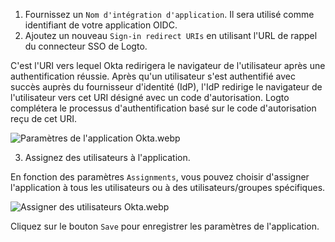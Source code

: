 1. Fournissez un `Nom d'intégration d'application`. Il sera utilisé comme identifiant de votre application OIDC.
2. Ajoutez un nouveau `Sign-in redirect URIs` en utilisant l'URL de rappel du connecteur SSO de Logto.

C'est l'URI vers lequel Okta redirigera le navigateur de l'utilisateur après une authentification réussie. Après qu'un utilisateur s'est authentifié avec succès auprès du fournisseur d'identité (IdP), l'IdP redirige le navigateur de l'utilisateur vers cet URI désigné avec un code d'autorisation. Logto complétera le processus d'authentification basé sur le code d'autorisation reçu de cet URI.

![Paramètres de l'application Okta.webp](./assets/okta_application_settings.webp)

3. Assignez des utilisateurs à l'application.

En fonction des paramètres `Assignments`, vous pouvez choisir d'assigner l'application à tous les utilisateurs ou à des utilisateurs/groupes spécifiques.

![Assigner des utilisateurs Okta.webp](./assets/okta_assign_users.webp)

Cliquez sur le bouton `Save` pour enregistrer les paramètres de l'application.
